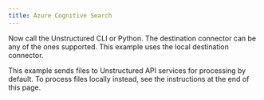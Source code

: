 ```yaml
---
title: Azure Cognitive Search
---
```



<NewDocument />


<SharedAzureCS />

Now call the Unstructured CLI or Python. The destination connector can be any of the ones supported. This example uses the local destination connector.

This example sends files to Unstructured API services for processing by default. To process files locally instead, see the instructions at the end of this page.


<CodeGroup>
  <AzureCSAPISh />
  <AzureCSAPIPyV2 />
  <AzureCSAPIPyV1 />
</CodeGroup>


<SharedPartitionByAPIOSS/>
